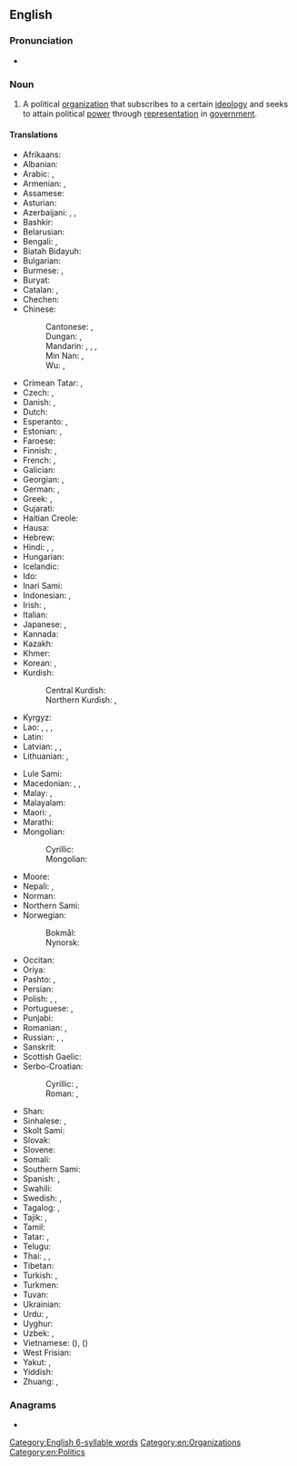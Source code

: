 ==English==
{{wikipedia}}

===Pronunciation===
* {{audio|en|En-uk-political party.ogg|Audio (UK)}}

===Noun===
{{en-noun}}

# A political [[organization]] that subscribes to a certain [[ideology]] and seeks to attain political [[power]] through [[representation]] in [[government]].

====Translations====
{{trans-top|political organization}}
* Afrikaans: {{t+|af|party}}
* Albanian: {{t+|sq|parti|f}}
* Arabic: {{t|ar|حِزْب|m}}, {{t|ar|حِزْب سِيَاسِيّ|m}}
* Armenian: {{t+|hy|կուսակցություն}}, {{t+|hy|պարտիա}} {{qualifier|dated}}
* Assamese: {{t|as|পাৰ্টি}}
* Asturian: {{t|ast|partíu|m}}
* Azerbaijani: {{t+|az|partiya}}, {{t+|az|firqə}}, {{t|az|hizb}}
* Bashkir: {{t|ba|фирҡә}}
* Belarusian: {{t+|be|па́ртыя|f}}
* Bengali: {{t+|bn|দল}}, {{t|bn|পার্টি}}
* Biatah Bidayuh: {{t|bth|patii}}
* Bulgarian: {{t+|bg|па́ртия|f}}
* Burmese: {{t+|my|ပါတီ}}, {{t|my|[[နိုင်ငံရေး]][[ပါတီ]]}}
* Buryat: {{t|bua|нам}}
* Catalan: {{t+|ca|partit|m}}, {{t|ca|partit polític|m}}
* Chechen: {{t|ce|парти}}
* Chinese:
*: Cantonese: {{t|yue|政黨}}, {{t|yue|政党|tr=zing3 dong2}}
*: Dungan: {{t|dng|дон}}, {{t|dng|җындон}}
*: Mandarin: {{t+|cmn|政黨}}, {{t+|cmn|政党|tr=zhèngdǎng}}, {{qualifier|suffix}} {{t+|cmn|黨|alt=-黨}}, {{t+|cmn|党|tr=-dǎng|alt=-党}}
*: Min Nan: {{t+|nan|政黨}}, {{t+|nan|政党|tr=chèng-tóng}}
*: Wu: {{t|wuu|政黨}}, {{t|wuu|政党|tr=tsen taan}}
* Crimean Tatar: {{t|crh|fırqa}}, {{t|crh|siyasiy fırqa}}
* Czech: {{t+|cs|strana|f}}, {{t+|cs|politická strana|f}}
* Danish: {{t+|da|parti|n}},  {{t|da|[[politisk]] [[parti]]|n}}
* Dutch: {{t+|nl|partij|f}}
* Esperanto: {{t+|eo|partio}}, {{t|eo|politiko partio}}
* Estonian: {{t|et|erakond}}, {{t+|et|partei}}
* Faroese: {{t|fo|flokkur|m}}
* Finnish: {{t|fi|[[poliittinen]] [[puolue]]}}, {{t+|fi|puolue}}
* French: {{t+|fr|parti|m}}, {{t|fr|[[parti]] [[politique]]|m}}
* Galician: {{t|gl|partido político|m}}
* Georgian: {{t|ka|პარტია}}, {{t|ka|პოლიტიკური პარტია}}
* German: {{t+|de|Partei|f}}, {{t|de|[[politische]] [[Partei]]|f}}
* Greek: {{t+|el|κόμμα|n}}, {{t|el|πολιτικό κόμμα|n}}
* Gujarati: {{t|gu|પાર્ટી}}
* Haitian Creole: {{t|ht|pati}}
* Hausa: {{t|ha|jam'iyya}}
* Hebrew: {{t+|he|מִפְלָגָה|tr=miflagá}}
* Hindi: {{t+|hi|दल|m}}, {{t+|hi|पार्टी|f}}, {{t+|hi|पक्ष|m}}
* Hungarian: {{t+|hu|párt}}
* Icelandic: {{t+|is|stjórnmálaflokkur|m}}
* Ido: {{t+|io|partiso}}
* Inari Sami: {{t|smn|piäládâh}}
* Indonesian: {{t+|id|partai}}, {{t+|id|partai politik}}
* Irish: {{t|ga|páirtí|m}}, {{t|ga|páirtí polaitíochta|m}}
* Italian: {{t+|it|partito|n}}
* Japanese: {{t+|ja|政党|tr=せいとう, seitō}}, {{t+|ja|党|tr=-とう, -tō|alt=-党}} {{qualifier|suffix}}
* Kannada: {{t+|kn|ಪಕ್ಷ}}
* Kazakh: {{t+|kk|партия}}
* Khmer: {{t|km|គណបក្ស}}
* Korean: {{t+|ko|정당(政黨)}}, {{t+|ko|당|alt=-당(黨)}} {{qualifier|suffix}}
* Kurdish:
*: Central Kurdish: {{t+|ckb|پارتی|f}}
*: Northern Kurdish: {{t+|kmr|partî|f}}, {{t+|kmr|hizb}}
* Kyrgyz: {{t+|ky|партия}}
* Lao: {{t|lo|ກ້ຳ}}, {{t|lo|ພວກ}}, {{t|lo|ພັກ}}, {{t|lo|ພັກ​ການ​ເມືອງ}}
* Latin: {{t|la|secta|f}}
* Latvian: {{t|lv|partija|f}}, {{t|lv|politiska partija|f}}, {{t|lv|politiskā partija|f}}
* Lithuanian: {{t+|lt|partija|f}}, {{t|lt|politinė partija|f}}
{{trans-mid}}
* Lule Sami: {{t|smj|belludahka}}
* Macedonian: {{t|mk|страна}}, {{t|mk|партија}}, {{t|mk|политичка партија|f}}
* Malay: {{t+|ms|parti}}, {{t+|ms|parti politik}}
* Malayalam: {{t+|ml|പാർട്ടി}}
* Maori: {{t|mi|rōpū tōrangapū}}, {{t|mi|pāti }}
* Marathi: {{t|mr|पार्टी}}
* Mongolian:
*: Cyrillic: {{t+|mn|нам}}
*: Mongolian: {{t|mn|ᠨᠠᠮ}}
* Moore: {{t|mos|pagti}}
* Nepali: {{t|ne|पार्टी}}, {{t+|ne|दल}}
* Norman: {{t|nrf|parti|m}}
* Northern Sami: {{t|se|bellodat}}
* Norwegian:
*: Bokmål: {{t+|nb|parti|n}}
*: Nynorsk: {{t|nn|parti|n}}
* Occitan: {{t|oc|[[partit]] ([[politic]])}}
* Oriya: {{t|or|ପାର୍ଟୀ}}
* Pashto: {{t+|ps|حزب|m|tr=hezb}}, {{t|ps|ګوند|m|tr=gwand}}
* Persian: {{t+|fa|حزب|tr=hezb}}
* Polish: {{t+|pl|partia|f}}, {{t+|pl|partia polityczna}}, {{t+|pl|stronnictwo}}
* Portuguese: {{t+|pt|partido|m}}, {{t|pt|partido político|m}}
* Punjabi: {{t|pa|ਪਾਰਟੀ}}
* Romanian: {{t+|ro|partid|n}}, {{t|ro|partid politic|n}}
* Russian: {{t+|ru|па́ртия|f}}, {{t|ru|[[политический|полити́ческая]] [[па́ртия]]|f}}, {{t|ru|политформирование|n}}
* Sanskrit: {{t+|sa|पक्ष|m}}
* Scottish Gaelic: {{t|gd|pàirtidh|m}}
* Serbo-Croatian:
*: Cyrillic: {{t|sh|стра̏нка|f}}, {{t|sh|па̀ртија|f}}
*: Roman: {{t+|sh|strȁnka|f}}, {{t+|sh|pàrtija|f}}
* Shan: {{t+|shn|ပႃႇတီႇ}}
* Sinhalese: {{t|si|පක්ෂය}}, {{t|si|පාටිය}}
* Skolt Sami: {{t|sms|peällõk}}
* Slovak: {{t+|sk|strana|f}}
* Slovene: {{t+|sl|stranka|f}}
* Somali: {{t|so|xisbi}}
* Southern Sami: {{t|sma|krirrie}}
* Spanish: {{t+|es|partido|m}}, {{t|es|[[partido]] [[político]]|m}}
* Swahili: {{t+|sw|chama}}
* Swedish: {{t+|sv|politiskt parti|n}}, {{t+|sv|parti|n}}
* Tagalog: {{t|tl|lapian}}, {{t+|tl|partido}}
* Tajik: {{t+|tg|партия}}, {{t+|tg|ҳизб}}
* Tamil: {{t+|ta|கட்சி}}
* Tatar: {{t+|tt|фирка}}, {{t|tt|партия}}
* Telugu: {{t+|te|పార్టీ}}
* Thai: {{t+|th|พรรคการเมือง}}, {{t+|th|พรรค}}, {{t+|th|คณะ}}
* Tibetan: {{t|bo|ཚོགས་པ}}
* Turkish: {{t+|tr|parti}}, {{t+|tr|siyasî parti}}
* Turkmen: {{t|tk|partiýa}}
* Tuvan: {{t|tyv|партия}}
* Ukrainian: {{t|uk|па́ртія|f}}
* Urdu: {{t|ur|جماعت|f|tr=jamā'at}}, {{t|ur|پارٹی|f|tr=pārṭī}}
* Uyghur: {{t|ug|پارتىيە}}
* Uzbek: {{t+|uz|partiya}}, {{t|uz|hizb}}
* Vietnamese: {{t|vi|chánh đảng}} ({{t|vi|政黨}}), {{t+|vi|đảng}} ({{t|vi|黨}})
* West Frisian: {{t|fy|partij|c}}
* Yakut: {{t|sah|баартыйа}}, {{t|sah|партия}}
* Yiddish: {{t|yi|פּאַרטיי|f}}
* Zhuang: {{t|za|dangj}}, {{t|za|cwngdangj}}
{{trans-bottom}}

===Anagrams===
* {{anagrams|en|a=aaciillopprtty|party political}}

[[Category:English 6-syllable words]]
[[Category:en:Organizations]]
[[Category:en:Politics]]